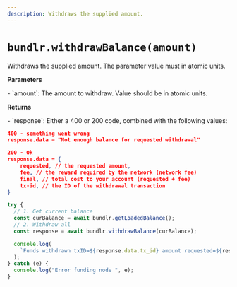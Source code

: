 ```yaml
---
description: Withdraws the supplied amount.
---
```


# `bundlr.withdrawBalance(amount)`

Withdraws the supplied amount. The parameter value must in atomic units.

**Parameters**

<div className="-mt-5" />- `amount`: The amount to withdraw. Value should be in atomic
units.

**Returns**

<div className="-mt-5" />- `response`: Either a 400 or 200 code, combined with the
following values:

```json
400 - something went wrong
response.data = "Not enough balance for requested withdrawal"

200 - Ok
response.data = {
	requested, // the requested amount,
	fee, // the reward required by the network (network fee)
	final, // total cost to your account (requested + fee)
	tx-id, // the ID of the withdrawal transaction
}
```

```js
try {
  // 1. Get current balance
  const curBalance = await bundlr.getLoadedBalance();
  // 2. Withdraw all
  const response = await bundlr.withdrawBalance(curBalance);

  console.log(
    `Funds withdrawn txID=${response.data.tx_id} amount requested=${response.data.requested}`
  );
} catch (e) {
  console.log("Error funding node ", e);
}
```
